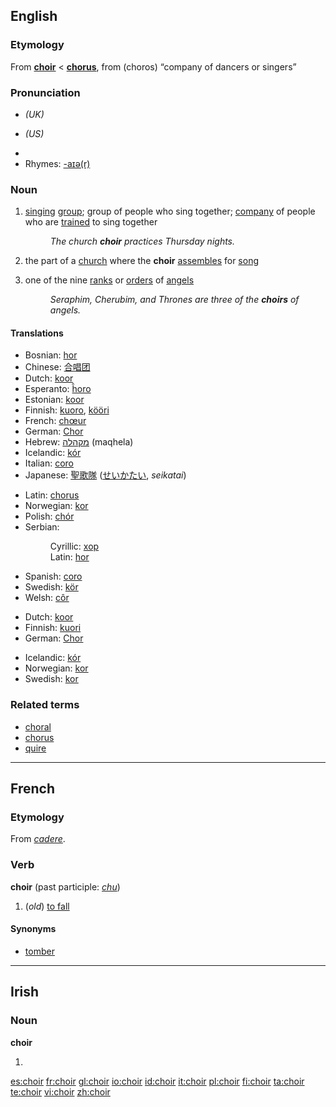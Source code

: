 {{see|chóir}}
{{wikipedia|Choir (disambiguation)}}
==English==

===Etymology===
From {{OF.}} '''[[choir]]''' < {{L.}} '''[[chorus]]''', from {{AGr.}} '''{{polytonic|[[χορός]]}}''' (choros) “company of dancers or singers”

===Pronunciation===
*{{IPA|/kwaɪə(ɹ)/}} ''(UK)''
*{{IPA|/kwaɪɚ/}} ''(US)''
*{{audio|en-uk-choir.ogg|Audio (UK)}}
*Rhymes: [[Rhymes:English:-aɪə(r)|-aɪə(r)]]

===Noun===
{{wikipedia}}
{{en-noun}}

# [[sing]]ing [[group]]; group of people who sing together; [[company]] of people who are [[train]]ed to sing together
#: ''The church '''choir''' practices Thursday nights.''
# the part of a [[church]] where the '''choir''' [[assemble]]s for [[song]]
# {{italbrac|Christian [[angelology]]}} one of the nine [[rank]]s or [[order]]s of [[angel]]s
#: ''Seraphim, Cherubim, and Thrones are three of the '''choirs''' of angels.''

====Translations====
{{trans-top|singing group}}
*Bosnian: [[hor#Bosnian|hor]] {{m}}
*Chinese: [[合唱团]]
*Dutch: [[koor]] {{n}}
*Esperanto: [[ĥoro]]
*Estonian: [[koor]]
*Finnish: [[kuoro]], [[kööri]] {{italbrac|colloquial}}
*French: [[chœur]] {{m}}
*German: [[Chor]] {{m}}
*Hebrew: [[מקהלה]] (maqhela) {{f}}
*Icelandic: [[kór]] {{m}}
*Italian: [[coro#Italian|coro]] {{m}}
*Japanese: [[聖歌隊]] ([[せいかたい]], ''seikatai'')
{{trans-mid}}
*Latin: [[chorus]] {{m}}
*Norwegian: [[kor]] {{c}}
*Polish: [[chór]] {{m}}
*Serbian:
*:Cyrillic: [[хор#Serbian|хор]] {{m}}
*:Latin: [[hor#Serbian|hor]] {{m}}
*Spanish: [[coro#Spanish|coro]] {{m}}
*Swedish: [[kör]] {{c}}
*Welsh: [[côr]]
{{trans-bottom}}

{{trans-top|part of a church for choir assembly}}
*Dutch: [[koor]] {{n}}
*Finnish: [[kuori]]
*German: [[Chor]] {{m}}
{{trans-mid}}
*Icelandic: [[kór]] {{m}}
*Norwegian: [[kor]] {{c}}
*Swedish: [[kor]] {{c}}
{{trans-bottom}}

{{trans-top|a rank or order of angels}}
{{trans-mid}}
{{trans-bottom}}

===Related terms===
*[[choral]]
*[[chorus]]
*[[quire]]

----

==French==

===Etymology===
From {{L.}} ''[[cadere]]''.

===Verb===
'''choir''' (past participle: ''[[chu]]'')

# (''old'') [[fall#Verb|to fall]]

====Synonyms====
*[[tomber]]

----

==Irish==

===Noun===
'''choir'''

# {{mutation of|coir}}

[[es:choir]]
[[fr:choir]]
[[gl:choir]]
[[io:choir]]
[[id:choir]]
[[it:choir]]
[[pl:choir]]
[[fi:choir]]
[[ta:choir]]
[[te:choir]]
[[vi:choir]]
[[zh:choir]]